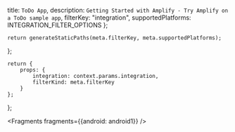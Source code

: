   title: `ToDo App`,
  description: `Getting Started with Amplify - Try Amplify on a ToDo sample app`,
  filterKey: "integration",
  supportedPlatforms: INTEGRATION_FILTER_OPTIONS
};
      


    return generateStaticPaths(meta.filterKey, meta.supportedPlatforms);
};

    return {
        props: {
            integration: context.params.integration,
            filterKind: meta.filterKey
        }
    };
};


<Fragments fragments={{android: android1}} />
